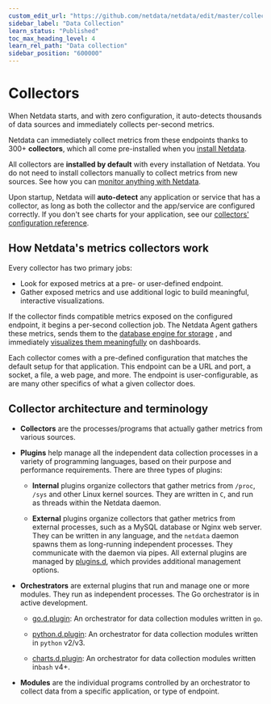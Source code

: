 ```yaml
---
custom_edit_url: "https://github.com/netdata/netdata/edit/master/collectors/README.md"
sidebar_label: "Data Collection"
learn_status: "Published"
toc_max_heading_level: 4
learn_rel_path: "Data collection"
sidebar_position: "600000"
---
```

# Collectors

When Netdata starts, and with zero configuration, it auto-detects thousands of data sources and immediately collects
per-second metrics.

Netdata can immediately collect metrics from these endpoints thanks to 300+ **collectors**, which all come pre-installed
when you [install Netdata](/docs/installing).

All collectors are **installed by default** with every installation of Netdata. You do not need to install
collectors manually to collect metrics from new sources. 
See how you can [monitor anything with Netdata](/docs/data-collection/monitor-anything).

Upon startup, Netdata will **auto-detect** any application or service that has a collector, as long as both the collector
and the app/service are configured correctly. If you don't see charts for your application, see
our [collectors' configuration reference](/docs/data-collection/collectors-configuration).

## How Netdata's metrics collectors work

Every collector has two primary jobs:

-   Look for exposed metrics at a pre- or user-defined endpoint.
-   Gather exposed metrics and use additional logic to build meaningful, interactive visualizations.

If the collector finds compatible metrics exposed on the configured endpoint, it begins a per-second collection job. The
Netdata Agent gathers these metrics, sends them to the 
[database engine for storage](/docs/configuring/optimizing-metrics-database/change-how-long-netdata-stores-metrics)
, and immediately 
[visualizes them meaningfully](/docs/visualizations/netdata-charts) 
on dashboards.

Each collector comes with a pre-defined configuration that matches the default setup for that application. This endpoint
can be a URL and port, a socket, a file, a web page, and more. The endpoint is user-configurable, as are many other 
specifics of what a given collector does.

## Collector architecture and terminology

-   **Collectors** are the processes/programs that actually gather metrics from various sources. 

-   **Plugins** help manage all the independent data collection processes in a variety of programming languages, based on 
    their purpose  and performance requirements. There are three types of plugins:

    -   **Internal** plugins organize collectors that gather metrics from `/proc`, `/sys` and other Linux kernel sources.
        They are written in `C`, and run as threads within the Netdata daemon.

    -   **External** plugins organize collectors that gather metrics from external processes, such as a MySQL database or
        Nginx web server. They can be written in any language, and the `netdata` daemon spawns them as long-running
        independent processes. They communicate with the daemon via pipes. All external plugins are managed by
        [plugins.d](/docs/contributing/external-plugins), which provides additional management options.

-   **Orchestrators** are external plugins that run and manage one or more modules. They run as independent processes.
    The Go orchestrator is in active development.

    -   [go.d.plugin](/docs/contributing/external-plugins/go.d.plugin): An orchestrator for data
        collection modules written in `go`.

    -   [python.d.plugin](/docs/contributing/external-plugins/python.d.plugin): 
        An orchestrator for data collection modules written in `python` v2/v3.

    -   [charts.d.plugin](/docs/contributing/external-plugins/charts.d.plugin): 
        An orchestrator for data collection modules written in`bash` v4+.

-   **Modules** are the individual programs controlled by an orchestrator to collect data from a specific application, or type of endpoint.
